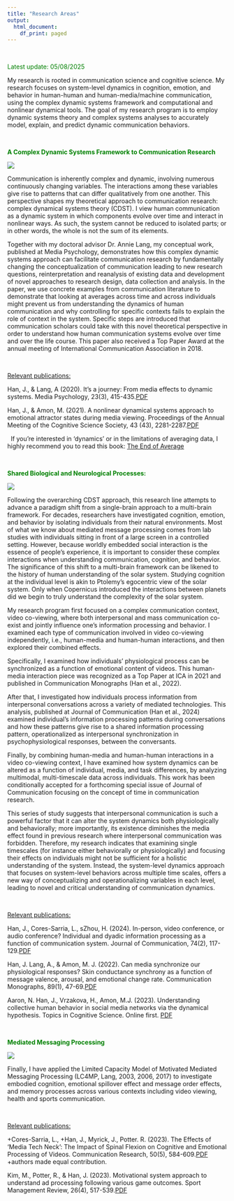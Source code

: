 ---
title: "Research Areas"
output:
  html_document:
    df_print: paged
---

&nbsp;
&nbsp;

<font color="green">Latest update: 05/08/2025</font>

My research is rooted in communication science and cognitive science. My research focuses on system-level dynamics in cognition, emotion, and behavior in human-human and human-media/machine communication, using the complex dynamic systems framework and computational and nonlinear dynamical tools. 
The goal of my research program is to employ dynamic systems theory and complex systems analyses to accurately model, explain, and predict dynamic communication behaviors.  

&nbsp;
&nbsp;


<font color="green">**A Complex Dynamic Systems Framework to Communication Research**</font>

![](images/RosslerSystem.jpg)

Communication is inherently complex and dynamic, involving numerous continuously changing variables. The interactions among these variables give rise to patterns that can differ qualitatively from one another. This perspective shapes my theoretical approach to communication research: complex dynamical systems theory (CDST). I view human communication as a dynamic system in which components evolve over time and interact in nonlinear ways. As such, the system cannot be reduced to isolated parts; or in other words, the whole is not the sum of its elements.

Together with my doctoral advisor Dr. Annie Lang, my conceptual work, published at Media Psychology, demonstrates how this complex dynamic systems approach can facilitate communication research by fundamentally changing the conceptualization of communication leading to new research questions, reinterpretation and reanalysis of existing data and development of novel approaches to research design, data collection and analysis. In the paper, we use concrete examples from communication literature to demonstrate that looking at averages across time and across individuals might prevent us from understanding the dynamics of human communication and why controlling for specific contexts fails to explain the role of context in the system. Specific steps are introduced that communication scholars could take with this novel theoretical perspective in order to understand how human communication systems evolve over time and over the life course. This paper also received a Top Paper Award at the annual meeting of International Communication Association in 2018.

&nbsp;

<u>Relevant publications:</u>

Han, J., & Lang, A (2020). It’s a journey: From media effects to dynamic systems. Media Psychology, 23(3), 415-435.[PDF](publications/HanLang2019.pdf)

Han, J., & Amon, M. (2021). A nonlinear dynamical systems approach to emotional attractor states during media viewing. Proceedings of the Annual Meeting of the Cognitive Science Society, 43 (43), 2281-2287.[PDF](publications/HanAmon_CogSciProceeding21.pdf)

&nbsp;
If you’re interested in ‘dynamics’ or in the limitations of averaging data, I highly recommend you to read this book: [The End of Average](https://www.amazon.com/End-Average-Succeed-Values-Sameness/dp/0062358367)

&nbsp;
&nbsp;

<font color="green">**Shared Biological and Neurological Processes:**</font>

![](images/Coviewing.jpg)

Following the overarching CDST approach, this research line attempts to advance a paradigm shift from a single-brain approach to a multi-brain framework. For decades, researchers have investigated cognition, emotion, and behavior by isolating individuals from their natural environments. Most of what we know about mediated message processing comes from lab studies with individuals sitting in front of a large screen in a controlled setting. However, because worldly embedded social interaction is the essence of people’s experience, it is important to consider these complex interactions when understanding communication, cognition, and behavior. The significance of this shift to a multi-brain framework can be likened to the history of human understanding of the solar system. Studying cognition at the individual level is akin to Ptolemy’s egocentric view of the solar system. Only when Copernicus introduced the interactions between planets did we begin to truly understand the complexity of the solar system.

My research program first focused on a complex communication context, video co-viewing, where both interpersonal and mass communication co-exist and jointly influence one’s information processing and behavior. I examined each type of communication involved in video co-viewing independently, i.e., human-media and human-human interactions, and then explored their combined effects. 


Specifically, I examined how individuals’ physiological process can be synchronized as a function of emotional content of videos. This human-media interaction piece was recognized as a Top Paper at ICA in 2021 and published in Communication Monographs (Han et al., 2022). 


After that, I investigated how individuals process information from interpersonal conversations across a variety of mediated technologies. This analysis, published at Journal of Communication (Han et al., 2024) examined individual’s information processing patterns during conversations and how these patterns give rise to a shared information processing pattern, operationalized as interpersonal synchronization in psychophysiological responses, between the conversants. 

Finally, by combining human-media and human-human interactions in a video co-viewing context, I have examined how system dynamics can be altered as a function of individual, media, and task differences, by analyzing multimodal, multi-timescale data across individuals. This work has been conditionally accepted for a forthcoming special issue of Journal of Communication focusing on the concept of time in communication research. 

This series of study suggests that interpersonal communication is such a powerful factor that it can alter the system dynamics both physiologically and behaviorally; more importantly, its existence diminishes the media effect found in previous research where interpersonal communication was forbidden. Therefore, my research indicates that examining single timescales (for instance either behaviorally or physiologically) and focusing their effects on individuals might not be sufficient for a holistic understanding of the system. Instead, the system-level dynamics approach that focuses on system-level behaviors across multiple time scales, offers a new way of conceptualizing and operationalizing variables in each level, leading to novel and critical understanding of communication dynamics.

&nbsp;

<u>Relevant publications:</u>

Han, J., Cores-Sarria, L., sZhou, H. (2024). In-person, video conference, or audio conference? Individual and dyadic information processing as a function of communication system. Journal of Communication, 74(2), 117-129.[PDF](publications/HanJOC2023.pdf)

Han, J. Lang, A., & Amon, M. J. (2022). Can media synchronize our physiological responses? Skin conductance synchrony as a function of message valence, arousal, and emotional change rate. Communication Monographs, 89(1), 47-69.[PDF](publications/HanLangAmon_CommMonographs_2022.pdf)

Aaron, N. Han, J., Vrzakova, H., Amon, M.J. (2023). Understanding collective human behavior in social media networks via the dynamical hypothesis. Topics in Cognitive Science. Online first. [PDF](publications/NecaiseHan2023.pdf)

&nbsp;
&nbsp;

<font color="green">**Mediated Messaging Processing**</font>

![](images/location.png)

Finally, I have applied the Limited Capacity Model of Motivated Mediated Messaging Processing (LC4MP, Lang, 2003, 2006, 2017) to investigate embodied cognition, emotional spillover effect and message order effects, and memory processes across various contexts including video viewing, health and sports communication. 

&nbsp;

<u>Relevant publications:</u>

+Cores-Sarria, L., +Han, J., Myrick, J., Potter. R. (2023). The Effects of ‘Media Tech Neck’: 
The Impact of Spinal Flexion on Cognitive and Emotional Processing of Videos. Communication Research, 50(5), 584-609.[PDF](publications/CR2023.pdf)
+authors made equal contribution. 

Kim, M., Potter, R., & Han, J. (2023). Motivational system approach to understand ad processing following various game outcomes. Sport Management Review, 26(4), 517-539.[PDF](publications/LeePotterHan2022.pdf)
